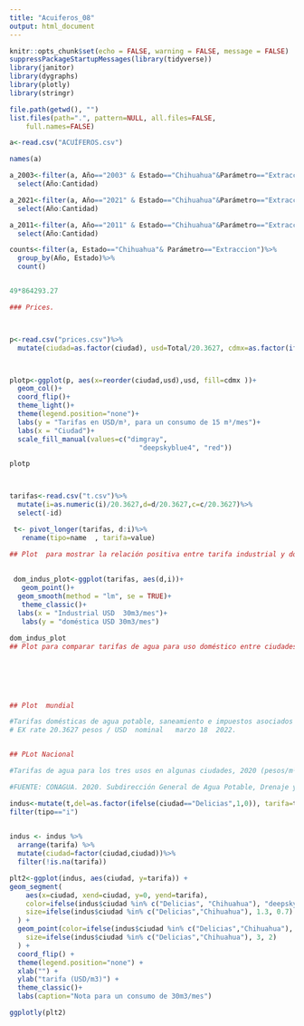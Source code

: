 ```yaml
---
title: "Acuiferos_08"
output: html_document
---
```



```r
knitr::opts_chunk$set(echo = FALSE, warning = FALSE, message = FALSE)
suppressPackageStartupMessages(library(tidyverse))
library(janitor)
library(dygraphs)
library(plotly)
library(stringr)
```


```r
file.path(getwd(), "")
list.files(path=".", pattern=NULL, all.files=FALSE,
    full.names=FALSE)

a<-read.csv("ACUÍFEROS.csv")

names(a)

a_2003<-filter(a, Año=="2003" & Estado=="Chihuahua"&Parámetro=="Extraccion")%>%
  select(Año:Cantidad)

a_2021<-filter(a, Año=="2021" & Estado=="Chihuahua"&Parámetro=="Extraccion")%>%
  select(Año:Cantidad)

a_2011<-filter(a, Año=="2011" & Estado=="Chihuahua"&Parámetro=="Extraccion")%>%
  select(Año:Cantidad)

counts<-filter(a, Estado=="Chihuahua"& Parámetro=="Extraccion")%>%
  group_by(Año, Estado)%>%
  count()


49*864293.27


```


```r

### Prices.



p<-read.csv("prices.csv")%>%
  mutate(ciudad=as.factor(ciudad), usd=Total/20.3627, cdmx=as.factor(ifelse(ciudad=="Ciudad de Mexico (Mexico)",1,ifelse(ciudad=="Copenhage (Dinarnarca)",2,0))))



plotp<-ggplot(p, aes(x=reorder(ciudad,usd),usd, fill=cdmx ))+
  geom_col()+
  coord_flip()+
  theme_light()+
  theme(legend.position="none")+ 
  labs(y = "Tarifas en USD/m³, para un consumo de 15 m³/mes")+
  labs(x = "Ciudad")+
  scale_fill_manual(values=c("dimgray",
                                "deepskyblue4", "red"))

plotp



tarifas<-read.csv("t.csv")%>%
  mutate(i=as.numeric(i)/20.3627,d=d/20.3627,c=c/20.3627)%>%
  select(-id)

 t<- pivot_longer(tarifas, d:i)%>%
   rename(tipo=name  , tarifa=value)

## Plot  para mostrar la relación positiva entre tarifa industrial y doméstica. Esta relación demuestra que es posible tomar la representación de tarifas  domésticas entre ciudades en el mundo para comprender que México, tiene un costo bajo del agua.
 
 
 dom_indus_plot<-ggplot(tarifas, aes(d,i))+
   geom_point()+
  geom_smooth(method = "lm", se = TRUE)+
   theme_classic()+
  labs(x = "Industrial USD  30m3/mes")+
   labs(y = "doméstica USD 30m3/mes")
   
dom_indus_plot 
## Plot para comparar tarifas de agua para uso doméstico entre ciudades.
 
 
 
 
 

## Plot  mundial 

#Tarifas domésticas de agua potable, saneamiento e impuestos asociados al servicio en algunas ciudades del mundo, 2015. (tarifas en pesos/m³, para un consumo de 15 m³/mes)
# EX rate 20.3627 pesos / USD  nominal   marzo 18  2022.


## PLot Nacional 

#Tarifas de agua para los tres usos en algunas ciudades, 2020 (pesos/m³)  Nota. Para un consumo de 30m^3/mes.

#FUENTE: CONAGUA. 2020. Subdirección General de Agua Potable, Drenaje y Saneamiento. Gerencia de Fortalecimiento de Organismos Operadores.

```

```r
indus<-mutate(t,del=as.factor(ifelse(ciudad=="Delicias",1,0)), tarifa=tarifa/20.3627)%>%
filter(tipo=="i")
  

indus <- indus %>%
  arrange(tarifa) %>%
  mutate(ciudad=factor(ciudad,ciudad))%>%
  filter(!is.na(tarifa)) 

plt2<-ggplot(indus, aes(ciudad, y=tarifa)) +
geom_segment(
    aes(x=ciudad, xend=ciudad, y=0, yend=tarifa), 
    color=ifelse(indus$ciudad %in% c("Delicias", "Chihuahua"), "deepskyblue4", "grey"), 
    size=ifelse(indus$ciudad %in% c("Delicias","Chihuahua"), 1.3, 0.7)
  ) +
  geom_point(color=ifelse(indus$ciudad %in% c("Delicias","Chihuahua"), "red", "grey"), 
    size=ifelse(indus$ciudad %in% c("Delicias","Chihuahua"), 3, 2)
  ) +
  coord_flip() +
  theme(legend.position="none") +
  xlab("") +
  ylab("tarifa (USD/m3)") +
  theme_classic()+
  labs(caption="Nota para un consumo de 30m3/mes")

ggplotly(plt2)

```

